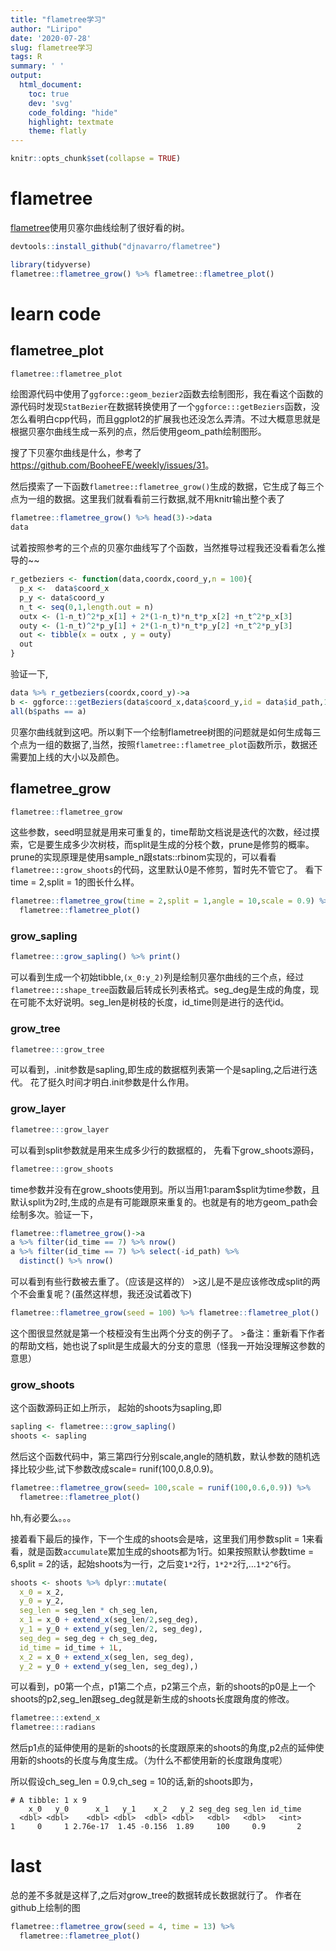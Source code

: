 ```yaml
---
title: "flametree学习"
author: "Liripo"
date: '2020-07-28'
slug: flametree学习
tags: R
summary: ' '
output:
  html_document:
    toc: true
    dev: 'svg'
    code_folding: "hide"
    highlight: textmate
    theme: flatly
---
```


```r
knitr::opts_chunk$set(collapse = TRUE)
```

# flametree
[flametree](https://github.com/djnavarro/flametree)使用贝塞尔曲线绘制了很好看的树。
```r
devtools::install_github("djnavarro/flametree")
```

```r
library(tidyverse)
flametree::flametree_grow() %>% flametree::flametree_plot()
```

# learn code
## flametree_plot
```r
flametree::flametree_plot
```

绘图源代码中使用了`ggforce::geom_bezier2`函数去绘制图形，我在看这个函数的源代码时发现`StatBezier`在数据转换使用了一个`ggforce:::getBeziers`函数，没怎么看明白cpp代码，而且ggplot2的扩展我也还没怎么弄清。不过大概意思就是根据贝塞尔曲线生成一系列的点，然后使用geom_path绘制图形。

搜了下贝塞尔曲线是什么，参考了[https://github.com/BooheeFE/weekly/issues/31](https://github.com/BooheeFE/weekly/issues/31)。

然后摸索了一下函数`flametree::flametree_grow()`生成的数据，它生成了每三个点为一组的数据。这里我们就看看前三行数据,就不用knitr输出整个表了
```r
flametree::flametree_grow() %>% head(3)->data
data
```

试着按照参考的三个点的贝塞尔曲线写了个函数，当然推导过程我还没看看怎么推导的~~
```r
r_getbeziers <- function(data,coordx,coord_y,n = 100){
  p_x <-  data$coord_x 
  p_y <- data$coord_y
  n_t <- seq(0,1,length.out = n)
  outx <- (1-n_t)^2*p_x[1] + 2*(1-n_t)*n_t*p_x[2] +n_t^2*p_x[3]
  outy <- (1-n_t)^2*p_y[1] + 2*(1-n_t)*n_t*p_y[2] +n_t^2*p_y[3]
  out <- tibble(x = outx , y = outy)
  out
}
```

验证一下,
```r
data %>% r_getbeziers(coordx,coord_y)->a
b <- ggforce:::getBeziers(data$coord_x,data$coord_y,id = data$id_path,100)
all(b$paths == a)
```

贝塞尔曲线就到这吧。所以剩下一个绘制flametree树图的问题就是如何生成每三个点为一组的数据了,当然，按照`flametree::flametree_plot`函数所示，数据还需要加上线的大小以及颜色。

## flametree_grow
```r
flametree::flametree_grow
```

这些参数，seed明显就是用来可重复的，time帮助文档说是迭代的次数，经过摸索，它是要生成多少次树枝，而split是生成的分枝个数，prune是修剪的概率。prune的实现原理是使用sample_n跟stats::rbinom实现的，可以看看`flametree:::grow_shoots`的代码，这里默认0是不修剪，暂时先不管它了。
看下time = 2,split = 1的图长什么样。
```r
flametree::flametree_grow(time = 2,split = 1,angle = 10,scale = 0.9) %>% 
  flametree::flametree_plot()
```

### grow_sapling
```r
flametree:::grow_sapling() %>% print()
```

可以看到生成一个初始tibble,`(x_0:y_2)`列是绘制贝塞尔曲线的三个点，经过`flametree:::shape_tree`函数最后转成长列表格式。seg_deg是生成的角度，现在可能不太好说明。seg_len是树枝的长度，id_time则是进行的迭代id。

### grow_tree
```r
flametree:::grow_tree
```

可以看到，.init参数是sapling,即生成的数据框列表第一个是sapling,之后进行迭代。
花了挺久时间才明白.init参数是什么作用。

### grow_layer
```r
flametree:::grow_layer
```
可以看到split参数就是用来生成多少行的数据框的，
先看下grow_shoots源码，
```r
flametree:::grow_shoots
```

time参数并没有在grow_shoots使用到。所以当用1:param$split为time参数，且默认split为2时,生成的点是有可能跟原来重复的。也就是有的地方geom_path会绘制多次。验证一下，
```r
flametree::flametree_grow()->a
a %>% filter(id_time == 7) %>% nrow()
a %>% filter(id_time == 7) %>% select(-id_path) %>% 
  distinct() %>% nrow()
```

可以看到有些行数被去重了。（应该是这样的）
>这儿是不是应该修改成split的两个不会重复呢？(虽然这样想，我还没试着改下)


```r
flametree::flametree_grow(seed = 100) %>% flametree::flametree_plot()
```

这个图很显然就是第一个枝桠没有生出两个分支的例子了。
>备注：重新看下作者的帮助文档，她也说了split是生成最大的分支的意思（怪我一开始没理解这参数的意思）

### grow_shoots
这个函数源码正如上所示，
起始的shoots为sapling,即
```r
sapling <- flametree:::grow_sapling()
shoots <- sapling
```

然后这个函数代码中，第三第四行分别scale,angle的随机数，默认参数的随机选择比较少些,试下参数改成scale= runif(100,0.8,0.9)。
```r
flametree::flametree_grow(seed= 100,scale = runif(100,0.6,0.9)) %>% 
  flametree::flametree_plot()
```

hh,有必要么。。。

接着看下最后的操作，下一个生成的shoots会是啥，这里我们用参数split = 1来看看，就是函数`accumulate`累加生成的shoots都为1行。如果按照默认参数time = 6,split = 2的话，起始shoots为一行，之后变`1*2`行，`1*2*2`行,...`1*2^6`行。

```r
shoots <- shoots %>% dplyr::mutate(
  x_0 = x_2, 
  y_0 = y_2, 
  seg_len = seg_len * ch_seg_len, 
  x_1 = x_0 + extend_x(seg_len/2,seg_deg), 
  y_1 = y_0 + extend_y(seg_len/2, seg_deg), 
  seg_deg = seg_deg + ch_seg_deg, 
  id_time = id_time + 1L, 
  x_2 = x_0 + extend_x(seg_len, seg_deg), 
  y_2 = y_0 + extend_y(seg_len, seg_deg),)
```
可以看到，p0第一个点，p1第二个点，p2第三个点，新的shoots的p0是上一个shoots的p2,seg_len跟seg_deg就是新生成的shoots长度跟角度的修改。
```r
flametree:::extend_x
flametree:::radians
```

然后p1点的延伸使用的是新的shoots的长度跟原来的shoots的角度,p2点的延伸使用新的shoots的长度与角度生成。（为什么不都使用新的长度跟角度呢）

所以假设ch_seg_len = 0.9,ch_seg = 10的话,新的shoots即为，
```
# A tibble: 1 x 9
    x_0   y_0      x_1   y_1    x_2   y_2 seg_deg seg_len id_time
  <dbl> <dbl>    <dbl> <dbl>  <dbl> <dbl>   <dbl>   <dbl>   <int>
1     0     1 2.76e-17  1.45 -0.156  1.89     100     0.9       2
```
# last
总的差不多就是这样了,之后对grow_tree的数据转成长数据就行了。
作者在github上绘制的图

```r
flametree::flametree_grow(seed = 4, time = 13) %>% 
  flametree::flametree_plot()
```

